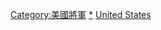 {{Catnav|頁面分類|人物|職業|各职业美国人|美國軍事人物}}
{{Catnav|頁面分類|人物|各國人物|各國軍事人物|美國軍事人物}}
{{Catnav|頁面分類|各種主題的頁面分類|按國家分類|各國軍事|美国军事|美國空軍}}
{{Catnav|頁面分類|人类社会|文化|军事学|军种|美國空軍}}
{{Commons category|Generals of the United States Air Force}}

[[Category:美國將軍|Category:美國將軍]]
[[Category:美國空軍軍官|*]]
[[Category:空軍將領|United States]]